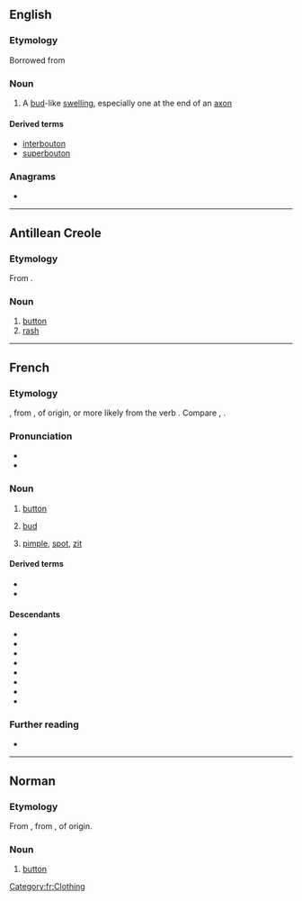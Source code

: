 {{also|Bouton}}
==English==

===Etymology===
Borrowed from {{bor|en|fr|bouton}}

===Noun===
{{en-noun}}

# A [[bud]]-like [[swelling]], especially one at the end of an [[axon]]

====Derived terms====
* [[interbouton]]
* [[superbouton]]

===Anagrams===
* {{anagrams|en|a=bnootu|unboot}}

----

==Antillean Creole==

===Etymology===
From {{der|gcf|fr|bouton}}.

===Noun===
{{head|gcf|noun}}

# [[button]]
# [[rash]]

----

==French==

===Etymology===
{{der|fr|fro|boton}}, from {{der|fr|LL.|*bottōnem}}, of {{der|fr|gem}} origin, or more likely from the verb {{suffix|fr|bouter|on}}. Compare {{cog|it|bottone}}, {{cog|es|botón}}.

===Pronunciation===
* {{fr-IPA}}
* {{audio|fr|Fr-bouton.ogg|audio}}

===Noun===
{{fr-noun|m}}

# [[button]]
# {{lb|fr|botany}} [[bud]]
# [[pimple]], [[spot]], [[zit]]

====Derived terms====
* {{l|fr|bouton d'or}}
* {{l|fr|bouton de fièvre}}

====Descendants====
* {{desc|gcf|bouton}}
* {{desc|bg|бутон|bor=1}}
* {{desc|en|bouton|bor=1}}
* {{desc|km|ប៊ូតុង|bor=1}}
* {{desc|mg|bokotra|bor=1}}
* {{desc|ro|buton|bor=1}}
* {{desc|ru|бутон|bor=1}}
* {{desc|tr|buton|bor=1}}

===Further reading===
* {{R:TLFi}}

[[Category:fr:Clothing]]

----

==Norman==

===Etymology===
From {{der|nrf|fro|boton}}, from {{der|nrf|LL.|*bottōnem}}, of {{der|nrf|gem}} origin.

===Noun===
{{nrf-noun|m}}

# {{lb|nrf|Jersey}} [[button]]

{{topics|nrf|Clothing}}